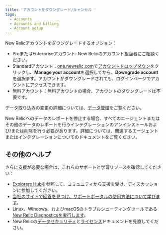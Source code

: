 ```yaml
---
title: 'アカウントをダウングレード/キャンセル '
tags:
  - Accounts
  - Accounts and billing
  - Account setup
---
```


New Relicアカウントをダウングレードするオプション：

* ProまたはEnterpriseアカウント: New Relicのアカウント担当者にご相談ください。
* Standardアカウント：[one.newrelic.com](https://one.newrelic.com/)で[アカウントドロップダウン](/docs/using-new-relic/welcome-new-relic/get-started/glossary#account-dropdown)をクリックし、**Manage your account**を選択してから、**Downgrade account**を選択ます。アカウントがダウングレードされても、ログインページでアカウントにアクセスできます。
* 無料アカウント：無料アカウントの場合、アカウントのダウングレードは不要です。

データ取り込みの変更の詳細については、[データ管理](/docs/telemetry-data-platform/get-data-new-relic/manage-data/manage-your-data)をご覧ください。

New Relicへのデータのレポートを停止する場合、すべてのエージェントまたはその他のデータのレポートを行うインテグレーションのアンインストールおよび/または削除を行う必要があります。詳細については、関連するエージェントまたはインテグレーションについてのドキュメントをご覧ください。

## その他のヘルプ

さらに支援が必要な場合は、これらのサポートと学習リソースを確認してください：

* [Explorers Hub](https://discuss.newrelic.com/)を参照して、コミュニティから支援を受け、ディスカッションに参加してください。
* [当社のサイトで回答を見つけ、サポートポータルの使用方法について学びます](/docs/using-new-relic/welcome-new-relic/get-started/find-help-use-support-portal)。
* Linux、Windows、およびmacOSのトラブルシューティングツールである[New Relic Diagnosticsを実行します](/docs/using-new-relic/cross-product-functions/troubleshooting/new-relic-diagnostics)。
* New Relicの[データセキュリティ](/docs/security)と[ライセンス](/docs/licenses)ドキュメントを見直してください。
